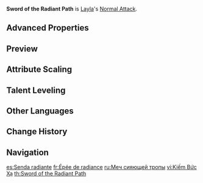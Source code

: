 {{Talent Infobox
|image         = Talent Sword of the Radiant Path.png
|character     = Layla
|type          = Normal Attack
|info          = '''Normal Attack'''<br />Performs up to 3 rapid strikes.<br /><br />'''Charged Attack'''<br />Consumes a certain amount of Stamina to unleash 2 rapid sword strikes.<br /><br />'''Plunging Attack'''<br />Plunges from mid-air to strike the ground below, damaging opponents along the path and dealing AoE DMG upon impact.
|hit1          = 51.22-108.39%
|hit2          = 48.48-102.6%
|hit3          = 72.97-154.43%
|charged       = 47.73+52.55-101.01+111.2%
|chargedStamina= 20
|plunge        = 63.93-135.3%
|plungeLow     = 127.84-270.54%
|plungeHigh    = 159.68-337.92%
|scale_att1    = ATK
}}
'''Sword of the Radiant Path''' is [[Layla]]'s [[Normal Attack]].

==Advanced Properties==
{{Advanced Properties
|title   = Normal Attack 1-Hit
|gu      = 1U
|icdtag  = Normal Attack
|icdtype = 2.5s/3 Hits
|poise   = 53.6
|impulse = 3

|title2   = Normal Attack 2-Hit
|gu2      = 1U
|icdtag2  = Normal Attack
|icdtype2 = 2.5s/3 Hits
|poise2   = 50.738
|impulse2 = 3

|title3   = Normal Attack 3-Hit
|gu3      = 1U
|icdtag3  = Normal Attack
|icdtype3 = 2.5s/3 Hits
|poise3   = 76.368
|impulse3 = 5

|title4   = Charged Attack 1-Hit
|gu4      = 1U
|icdtag4  = Normal Attack
|icdtype4 = 2.5s/3 Hits
|poise4   = 60
|impulse4 = 2

|title5   = Charged Attack 2-Hit
|gu5      = 1U
|icdtag5  = Normal Attack
|icdtype5 = 2.5s/3 Hits
|poise5   = 60
|impulse5 = 5

|title6   = Plunging Attack Collision
|gu6      = 0U
|icdtag6  = none
|poise6   = 25
|impulse6 = 2

|title7   = Low Plunge
|gu7      = 1U
|icdtag7  = none
|poise7   = 100
|impulse7 = 4
|blunt9   = 1

|title8   = High Plunge
|gu8      = 1U
|icdtag8  = none
|poise8   = 150
|impulse8 = 7
|blunt8   = 1
}}

==Preview==
{{Preview
|file1    = Sword of the Radiant Path Normal Preview
|caption1 = Normal Attack

|file2    = Sword of the Radiant Path Charged Preview
|caption2 = Charged Attack

|file3    = Sword of the Radiant Path Plunge Preview
|caption3 = Plunging Attack
}}

==Attribute Scaling==
{{Talent Scaling
|talentType=Normal Attack
|levels=11
|order=hit1,hit2,hit3,charged_title,charged,stamina,plunge_title,plunge,plungelow,plungehigh
|titles=1-Hit DMG (%),2-Hit DMG (%),3-Hit DMG (%),Charged Attack,Charged Attack DMG (%),Charged Attack Stamina Cost,Plunging Attack,Plunge DMG (%),Low Plunge DMG (%),High Plunge DMG (%)
|hit1_1=51.22
|hit1_2=55.39
|hit1_3=59.55
|hit1_4=65.51
|hit1_5=69.68
|hit1_6=74.44
|hit1_7=80.99
|hit1_8=87.55
|hit1_9=94.1
|hit1_10=101.24
|hit1_11=108.39
|hit2_1=48.48
|hit2_2=52.43
|hit2_3=56.38
|hit2_4=62.01
|hit2_5=65.96
|hit2_6=70.47
|hit2_7=76.67
|hit2_8=82.87
|hit2_9=89.07
|hit2_10=95.84
|hit2_11=102.6
|hit3_1=72.97
|hit3_2=78.91
|hit3_3=84.85
|hit3_4=93.34
|hit3_5=99.28
|hit3_6=106.07
|hit3_7=115.4
|hit3_8=124.73
|hit3_9=134.07
|hit3_10=144.25
|hit3_11=154.43
|charged_1=47.73+52.55
|charged_2=51.62+56.82
|charged_3=55.5+61.1
|charged_4=61.05+67.21
|charged_5=64.94+71.49
|charged_6=69.38+76.38
|charged_7=75.48+83.1
|charged_8=81.58+89.82
|charged_9=87.69+96.54
|charged_10=94.35+103.87
|charged_11=101.01+111.2
|stamina=20
|plunge_1=63.93
|plunge_2=69.14
|plunge_3=74.34
|plunge_4=81.77
|plunge_5=86.98
|plunge_6=92.92
|plunge_7=101.1
|plunge_8=109.28
|plunge_9=117.46
|plunge_10=126.38
|plunge_11=135.3
|plungelow_1=127.84
|plungelow_2=138.24
|plungelow_3=148.65
|plungelow_4=163.51
|plungelow_5=173.92
|plungelow_6=185.81
|plungelow_7=202.16
|plungelow_8=218.51
|plungelow_9=234.86
|plungelow_10=252.7
|plungelow_11=270.54
|plungehigh_1=159.68
|plungehigh_2=172.67
|plungehigh_3=185.67
|plungehigh_4=204.24
|plungehigh_5=217.23
|plungehigh_6=232.09
|plungehigh_7=252.51
|plungehigh_8=272.93
|plungehigh_9=293.36
|plungehigh_10=315.64
|plungehigh_11=337.92
}}

==Talent Leveling==
{{Talent Upgrade|Layla}}

==Other Languages==
{{Other Languages
|en      = Sword of the Radiant Path
|zhs     = 熠辉轨度剑
|zhs_rm  = Yìhuī Guǐdù Jiàn
|zht     = 熠輝軌度劍
|zht_rm  = Yìhuī Guǐdù Jiàn
|zh_tl   = 
|ja      = 煌めく軌跡の剣
|ja_rm   = Kirameku Kiseki no Ken{{Assumed}}
|ja_tl   = 
|ko      = 빛나는 궤도의 검
|ko_rm   = Binnaneun Gwedo-ui Geom
|ko_tl   = Sword of the Radiant Orbit
|es      = Senda radiante
|es_tl   = Radiant Track
|fr      = Épée de radiance
|fr_tl   = Radiance Sword
|ru      = Меч сияющей тропы
|ru_tl   = Sword of the Radiant Path
|th      = Sword of the Radiant Path
|vi      = Kiếm Bức Xạ
|vi_tl   = Radiant Sword
|de      = Schwert des strahlenden Pfads
|de_tl   = Swort of the Radiant Path
|id      = Sword of the Radiant Path
|pt      = Espada do Caminho Radiante
|pt_tl   = Sword of the Radiant Path
|tr      = Işıltılı Yolun Kılıcı
|tr_tl   = 
|it      = Spada del Sentiero radioso
|it_tl   = Sword of the Radiant Path
}}

==Change History==
{{Change History|3.2}}

==Navigation==
{{Talent Navbox|Layla}}

[[es:Senda radiante]]
[[fr:Épée de radiance]]
[[ru:Меч сияющей тропы]]
[[vi:Kiếm Bức Xạ]]
[[th:Sword of the Radiant Path]]